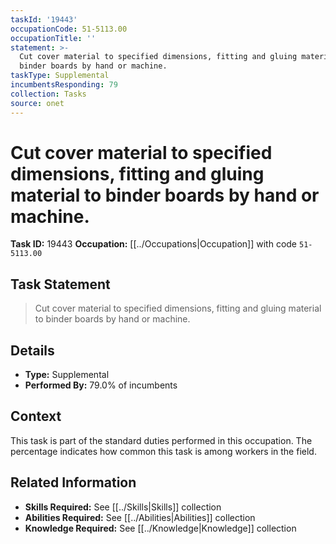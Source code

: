 ```yaml
---
taskId: '19443'
occupationCode: 51-5113.00
occupationTitle: ''
statement: >-
  Cut cover material to specified dimensions, fitting and gluing material to
  binder boards by hand or machine.
taskType: Supplemental
incumbentsResponding: 79
collection: Tasks
source: onet
---
```

# Cut cover material to specified dimensions, fitting and gluing material to binder boards by hand or machine.

**Task ID:** 19443
**Occupation:** [[../Occupations|Occupation]] with code `51-5113.00`

## Task Statement

> Cut cover material to specified dimensions, fitting and gluing material to binder boards by hand or machine.

## Details

- **Type:** Supplemental
- **Performed By:** 79.0% of incumbents

## Context

This task is part of the standard duties performed in this occupation. The percentage indicates how common this task is among workers in the field.

## Related Information

- **Skills Required:** See [[../Skills|Skills]] collection
- **Abilities Required:** See [[../Abilities|Abilities]] collection
- **Knowledge Required:** See [[../Knowledge|Knowledge]] collection
